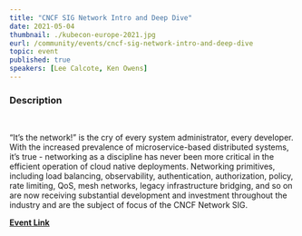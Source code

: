 ```yaml
---
title: "CNCF SIG Network Intro and Deep Dive"
date: 2021-05-04
thumbnail: ./kubecon-europe-2021.jpg
eurl: /community/events/cncf-sig-network-intro-and-deep-dive
topic: event
published: true
speakers: [Lee Calcote, Ken Owens]
---
```


### Description
<br/>
<p>
“It’s the network!” is the cry of every system administrator, every developer. With the increased prevalence of microservice-based distributed systems, it’s true - networking as a discipline has never been more critical in the efficient operation of cloud native deployments. Networking primitives, including load balancing, observability, authentication, authorization, policy, rate limiting, QoS, mesh networks, legacy infrastructure bridging, and so on are now receiving substantial development and investment throughout the industry and are the subject of focus of the CNCF Network SIG.
</p>

[**Event Link**](https://kccnceu2021.sched.com/event/ijVr/cncf-sig-network-intro-and-deep-dive-lee-calcote-layer5-ken-owens-fiserv)
